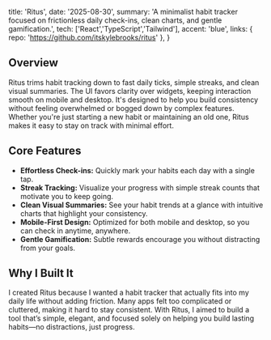   title: 'Ritus',
  date: '2025-08-30',
  summary: 'A minimalist habit tracker focused on frictionless daily check-ins, clean charts, and gentle gamification.',
  tech: ['React','TypeScript','Tailwind'],
  accent: 'blue',
  links: { repo: 'https://github.com/itskylebrooks/ritus' },
}

## Overview

Ritus trims habit tracking down to fast daily ticks, simple streaks, and clean visual summaries. The UI favors clarity over widgets, keeping interaction smooth on mobile and desktop. It's designed to help you build consistency without feeling overwhelmed or bogged down by complex features. Whether you're just starting a new habit or maintaining an old one, Ritus makes it easy to stay on track with minimal effort.

## Core Features

- **Effortless Check-ins:** Quickly mark your habits each day with a single tap.
- **Streak Tracking:** Visualize your progress with simple streak counts that motivate you to keep going.
- **Clean Visual Summaries:** See your habit trends at a glance with intuitive charts that highlight your consistency.
- **Mobile-First Design:** Optimized for both mobile and desktop, so you can check in anytime, anywhere.
- **Gentle Gamification:** Subtle rewards encourage you without distracting from your goals.

## Why I Built It

I created Ritus because I wanted a habit tracker that actually fits into my daily life without adding friction. Many apps felt too complicated or cluttered, making it hard to stay consistent. With Ritus, I aimed to build a tool that’s simple, elegant, and focused solely on helping you build lasting habits—no distractions, just progress.

